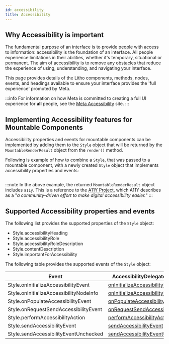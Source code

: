 ```yaml
---
id: accessibility
title: Accessibility
---
```


## Why Accessibility is important

The fundamental purpose of an interface is to provide people with access to information: accessibility is the foundation of an interface. All people experience limitations in their abilities, whether it's temporary, situational or permanent. The aim of accessibility is to remove any obstacles that reduce the experience of using, understanding, and navigating your interface.

This page provides details of the Litho components, methods, nodes, events, and headings available to ensure your interface provides the 'full experience' promoted by Meta.

:::info
For information on how Meta is committed to creating a full UI experience for **all** people, see the [Meta Accessibility](https://en-gb.facebook.com/accessibility/) site.
:::

## Implementing Accessibility features for Mountable Components

Accessibility properties and events for mountable components can be implemented by adding them to the `Style` object that will be returned by the `MountableRenderResult` object from the `render()` method.

Following is example of how to combine a `Style`, that was passed to a mountable component, with a newly created `Style` object that implements accessibility properties and events:

```kotlin file=sample/src/main/java/com/facebook/samples/litho/kotlin/mountables/SimpleImageViewWithAccessibility.kt start=start_simple_mountable_component_with_a11y_example end=end_simple_mountable_component_with_a11y_example
```

:::note
In the above example, the returned `MountableRenderResult` object includes `a11y`. This is a reference to the [A11Y Project](https://www.a11yproject.com/), which A11Y describes as a "*a community-driven effort to make digital accessibility easier.*"
:::

## Supported Accessibility properties and events

The following list provides the supported properties of the `Style` object:

* Style.accessibilityHeading
* Style.accessibilityRole
* Style.accessibilityRoleDescription
* Style.contentDescription
* Style.importantForAccessibility

The following table provides the supported events of the `Style` object:

| Event | AccessibilityDelegate method
| ----- | ----------------------------
| Style.onInitializeAccessibilityEvent | <a href="https://developer.android.com/reference/android/support/v4/view/AccessibilityDelegateCompat.html#onInitializeAccessibilityEvent(android.view.View, android.view.accessibility.AccessibilityEvent)">onInitializeAccessibilityEvent</a>
| Style.onInitializeAccessibilityNodeInfo | <a href="https://developer.android.com/reference/android/support/v4/view/AccessibilityDelegateCompat.html#onInitializeAccessibilityNodeInfo(android.view.View, android.support.v4.view.accessibility.AccessibilityNodeInfoCompat)">onInitializeAccessibilityNodeInfo</a>
| Style.onPopulateAccessibilityEvent | <a href="https://developer.android.com/reference/android/support/v4/view/AccessibilityDelegateCompat.html#onPopulateAccessibilityEvent(android.view.View, android.view.accessibility.AccessibilityEvent)">onPopulateAccessibilityEvent</a>
| Style.onRequestSendAccessibilityEvent | <a href="https://developer.android.com/reference/android/support/v4/view/AccessibilityDelegateCompat.html#onRequestSendAccessibilityEvent(android.view.ViewGroup, android.view.View, android.view.accessibility.AccessibilityEvent)">onRequestSendAccessibilityEvent</a>
| Style.performAccessibilityAction | <a href="https://developer.android.com/reference/android/support/v4/view/AccessibilityDelegateCompat.html#performAccessibilityAction(android.view.View, int, android.os.Bundle)">performAccessibilityAction</a>
| Style.sendAccessibilityEvent | <a href="https://developer.android.com/reference/android/support/v4/view/AccessibilityDelegateCompat.html#sendAccessibilityEvent(android.view.View, int)">sendAccessibilityEvent</a>
| Style.sendAccessibilityEventUnchecked |  <a href="https://developer.android.com/reference/android/support/v4/view/AccessibilityDelegateCompat.html#sendAccessibilityEventUnchecked(android.view.View, android.view.accessibility.AccessibilityEvent)">sendAccessibilityEventUnchecked</a>
